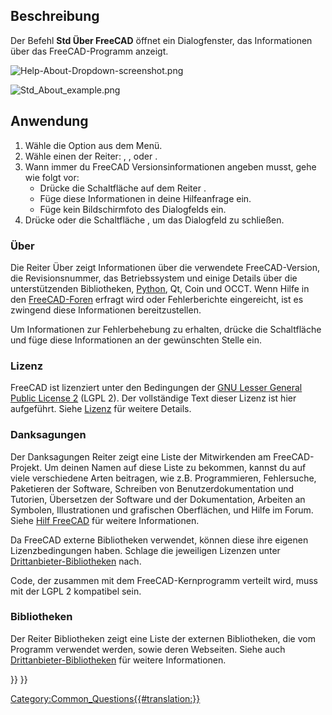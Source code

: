 <languages/>

{{Docnav/de
|[[Std_ReportBug/de|FehlerMelden]]
|[[Std_WhatsThis/de| Direkthilfe]]
|[[Std_Help_Menu/de|Std Menü Hilfe]]
|IconL=Std_ReportBug.svg
|IconR=Std_WhatsThis.svg
|IconC=Freecad.svg
}}

{{GuiCommand/de
|Name=Std About
|Name/de=Über FreeCAD
|Workbenches=Alle
|MenuLocation=Hilfe → Über FreeCAD
|SeeAlso=[[Standard Menu/de|Standardmenü]]
}}

<span id="Description"></span>
==Beschreibung==

Der Befehl '''Std Über FreeCAD''' öffnet ein Dialogfenster, das Informationen über das FreeCAD-Programm anzeigt.

[[File:Help-About-Dropdown-screenshot.png]]
{{Caption|Aktiviere den Über Dialog über {{MenuCommand|Hilfe → [[Image:Std_About.svg|16px]] Über FreeCAD}}}}

[[File:Std_About_example.png]]
{{Caption|Das FreeCAD-Dialogfnster Über}}

{{VeryImportantMessage|'''ACHTUNG''': Mache kein Bildschirmfoto von diesem Dialogfeld! Drücke  stattdessen die Schaltfläche {{Button|In die Zwischenablage kopieren}} und füge die Informationen in deine Hilfeanfrage ein.}}

<span id="Usage"></span>
==Anwendung==

# Wähle die Option {{MenuCommand|Hilfe → [[Image:Std_About.svg|16px]] Über FreeCAD}} aus dem Menü.
# Wähle einen der Reiter: {{MenuCommand|Über}}, {{MenuCommand|Credits}}, {{MenuCommand|Lizenz}} oder {{MenuCommand|Bibliotheken}}.
# Wann immer du FreeCAD Versionsinformationen angeben musst, gehe wie folgt vor:
#* Drücke die Schaltfläche {{Button|In Zwischenablage kopieren}} auf dem Reiter {{MenuCommand|Über}}.
#* Füge diese Informationen in deine Hilfeanfrage ein.
#* Füge kein Bildschirmfoto des Dialogfelds ein.
# Drücke {{KEY|Esc}} oder die Schaltfläche {{Button|OK}}, um das Dialogfeld zu schließen.

<span id="About"></span>
===Über===

Die Reiter Über zeigt Informationen über die verwendete FreeCAD-Version, die Revisionsnummer, das Betriebssystem und einige Details über die unterstützenden Bibliotheken, [[Python/de|Python]], Qt, Coin und OCCT. Wenn Hilfe in den [https://forum.freecad.org/viewtopic.php?f=3&t=2264 FreeCAD-Foren] erfragt wird oder Fehlerberichte eingereicht, ist es zwingend diese Informationen bereitzustellen.

Um Informationen zur Fehlerbehebung zu erhalten, drücke die Schaltfläche {{Button|In Zwischenablage kopieren}} und füge diese Informationen an der gewünschten Stelle ein.

{{Code|lang=text|code=
OS: Windows 11 build 22621
Word size of FreeCAD: 64-bit
Version: 0.21.2.33771 (Git)
Build type: Release
Branch: releases/FreeCAD-0-21
Hash: b9bfa5c5507506e4515816414cd27f4851d00489
Python 3.8.10, Qt 5.15.2, Coin 4.0.1, Vtk 8.2.0, OCC 7.6.3
Locale: English/United States (en_US)
Installed mods: 
  * fasteners 0.5.0
  * sheetmetal 0.3.16
}}

<span id="License"></span>
===Lizenz===

FreeCAD ist lizenziert unter den Bedingungen der [https://en.wikipedia.org/wiki/GNU_Lesser_General_Public_License GNU Lesser General Public License 2] (LGPL 2). Der vollständige Text dieser Lizenz ist hier aufgeführt. Siehe [[License/de|Lizenz]] für weitere Details.

<span id="Credits"></span>
===Danksagungen===

Der Danksagungen Reiter zeigt eine Liste der Mitwirkenden am FreeCAD-Projekt. Um deinen Namen auf diese Liste zu bekommen, kannst du auf viele verschiedene Arten beitragen, wie z.B. Programmieren, Fehlersuche, Paketieren der Software, Schreiben von Benutzerdokumentation und Tutorien, Übersetzen der Software und der Dokumentation, Arbeiten an Symbolen, Illustrationen und grafischen Oberflächen, und Hilfe im Forum. Siehe [[Help_FreeCAD/de|Hilf FreeCAD]] für weitere Informationen.

Da FreeCAD externe Bibliotheken verwendet, können diese ihre eigenen Lizenzbedingungen haben. Schlage die jeweiligen Lizenzen unter [[Third_Party_Libraries/de|Drittanbieter-Bibliotheken]] nach.

Code, der zusammen mit dem FreeCAD-Kernprogramm verteilt wird, muss mit der LGPL 2 kompatibel sein.

<span id="Libraries"></span>
===Bibliotheken===

Der Reiter Bibliotheken zeigt eine Liste der externen Bibliotheken, die vom Programm verwendet werden, sowie deren Webseiten. Siehe auch [[Third_Party_Libraries/de|Drittanbieter-Bibliotheken]] für weitere Informationen.


{{Docnav/de
|[[Std_ReportBug/de|FehlerMelden]]
|[[Std_WhatsThis/de| Direkthilfe]]
|[[Std_Help_Menu/de|Std Menü Hilfe]]
|IconL=Std_ReportBug.svg
|IconR=Std_WhatsThis.svg
|IconC=Freecad.svg
}}

[[Category:Common_Questions{{#translation:}}]]
{{Std_Base_navi{{#translation:}}}}
{{Userdocnavi{{#translation:}}}}